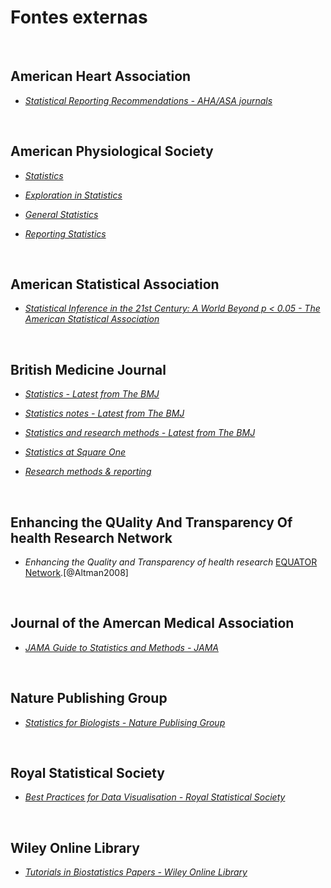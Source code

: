 # **Fontes externas** {-}

<br>

## American Heart Association {-}

-   [*Statistical Reporting Recommendations - AHA/ASA journals*](https://www.ahajournals.org/statistical-recommendations)

<br>

## American Physiological Society {-}

-   [*Statistics*](https://journals.physiology.org/topic/advances-collections/statistics?seriesKey=&tagCode=&)

-   [*Exploration in Statistics*](https://journals.physiology.org/topic/advances-collections/explorations-in-statistics?seriesKey=&tagCode=&)

-   [*General Statistics*](https://journals.physiology.org/topic/advances-collections/general-statistics?seriesKey=&tagCode=&)

-   [*Reporting Statistics*](https://journals.physiology.org/topic/advances-collections/reporting-statistics?seriesKey=&tagCode=&)

<br>

## American Statistical Association {-}
 
-   [*Statistical Inference in the 21st Century: A World Beyond p \< 0.05 - The American Statistical Association*](https://www.tandfonline.com/toc/utas20/73/sup1?nav=tocList)

<br>

## British Medicine Journal {-}

-   [*Statistics - Latest from The BMJ*](https://www.bmj.com/specialties/statistics)

-   [*Statistics notes - Latest from The BMJ*](https://www.bmj.com/specialties/statistics-notes)

-   [*Statistics and research methods - Latest from The BMJ*](https://www.bmj.com/specialties/statistics-and-research-methods)

-   [*Statistics at Square One*](https://www.bmj.com/about-bmj/resources-readers/publications/statistics-square-one)

-   [*Research methods & reporting*](https://www.bmj.com/research/research-methods-and-reporting)

<br>

## Enhancing the QUality And Transparency Of health Research Network {-}

-   *Enhancing the Quality and Transparency of health research* [EQUATOR Network](https://www.equator-network.org).[@Altman2008]

<br>

## Journal of the Amercan Medical Association {-}

-   [*JAMA Guide to Statistics and Methods - JAMA*](https://jamanetwork.com/collections/44042/jama-guide-to-statistics-and-methods)

<br>

## Nature Publishing Group {-}

-   [*Statistics for Biologists - Nature Publising Group*](https://www.nature.com/collections/qghhqm)

<br>

## Royal Statistical Society {-}

-   [*Best Practices for Data Visualisation - Royal Statistical Society*](https://royal-statistical-society.github.io/datavisguide/)

<br>

## Wiley Online Library {-}

-   [*Tutorials in Biostatistics Papers - Wiley Online Library*](https://onlinelibrary.wiley.com/page/journal/10970258/homepage/tutorials.htm)

<br>
